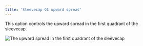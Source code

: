 ```yaml
---
title: 'Sleevecap Q1 upward spread'
---
```



This option controls the upward spread in the first quadrant of the sleevecap.

![The upward spread in the first quadrant of the sleevecap](./sleevecapq1spread2.svg)

<Aboutsleevecap />
